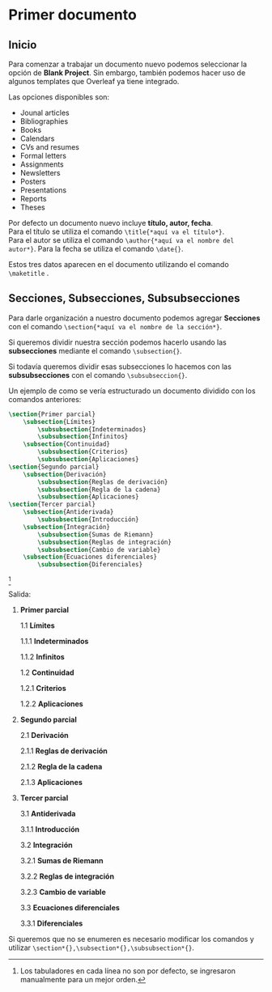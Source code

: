 # Primer documento
## Inicio
Para comenzar a trabajar un documento nuevo podemos seleccionar la opción de **Blank Project**. Sin embargo, también podemos hacer uso de algunos templates que Overleaf ya tiene integrado.

Las opciones disponibles son:

- Jounal articles
- Bibliographies
- Books
- Calendars
- CVs and resumes
- Formal letters
- Assignments
- Newsletters
- Posters
- Presentations
- Reports
- Theses

Por defecto un documento nuevo incluye **título, autor, fecha**.  
Para el título se utiliza el comando `\title{*aquí va el título*}`.  
Para el autor se utiliza el comando `\author{*aquí va el nombre del autor*}`.
Para la fecha se utiliza el comando `\date{}`.

Estos tres datos aparecen en el documento utilizando el comando `\maketitle` .


## Secciones, Subsecciones, Subsubsecciones

Para darle organización a nuestro documento podemos agregar **Secciones** con el comando `\section{*aquí va el nombre de la sección*}`.

Si queremos dividir nuestra sección podemos hacerlo usando las **subsecciones** mediante el comando `\subsection{}`.

Si todavía queremos dividir esas subsecciones lo hacemos con las **subsubsecciones** con el comando `\subsubseccion{}`.

Un ejemplo de como se vería estructurado un documento dividido con los comandos anteriores:
```latex
\section{Primer parcial}
    \subsection{Límites}
        \subsubsection{Indeterminados}
        \subsubsection{Infinitos}
    \subsection{Continuidad}
        \subsubsection{Criterios}
        \subsubsection{Aplicaciones}
\section{Segundo parcial}
    \subsection{Derivación}
        \subsubsection{Reglas de derivación}
        \subsubsection{Regla de la cadena}
        \subsubsection{Aplicaciones}
\section{Tercer parcial}
    \subsection{Antiderivada}
        \subsubsection{Introducción}
    \subsection{Integración}
        \subsubsection{Sumas de Riemann}
        \subsubsection{Reglas de integración}
        \subsubsection{Cambio de variable}
    \subsection{Ecuaciones diferenciales}
        \subsubsection{Diferenciales}
```
[^1]

[^1]: Los tabuladores en cada línea no son por defecto, se ingresaron manualmente para un mejor orden. 

Salida:

1. **Primer parcial**

   1.1 **Límites**

      1.1.1 **Indeterminados**

      1.1.2 **Infinitos**

   1.2 **Continuidad**

      1.2.1 **Criterios**

      1.2.2 **Aplicaciones**

2. **Segundo parcial**

   2.1 **Derivación**

      2.1.1 **Reglas de derivación**

      2.1.2 **Regla de la cadena**

      2.1.3 **Aplicaciones**

3. **Tercer parcial**

   3.1 **Antiderivada**

      3.1.1 **Introducción**

   3.2 **Integración**

      3.2.1 **Sumas de Riemann**

      3.2.2 **Reglas de integración**

      3.2.3 **Cambio de variable**

   3.3 **Ecuaciones diferenciales**

      3.3.1 **Diferenciales**



Si queremos que no se enumeren es necesario modificar los comandos y utilizar `\section*{},\subsection*{},\subsubsection*{}`.